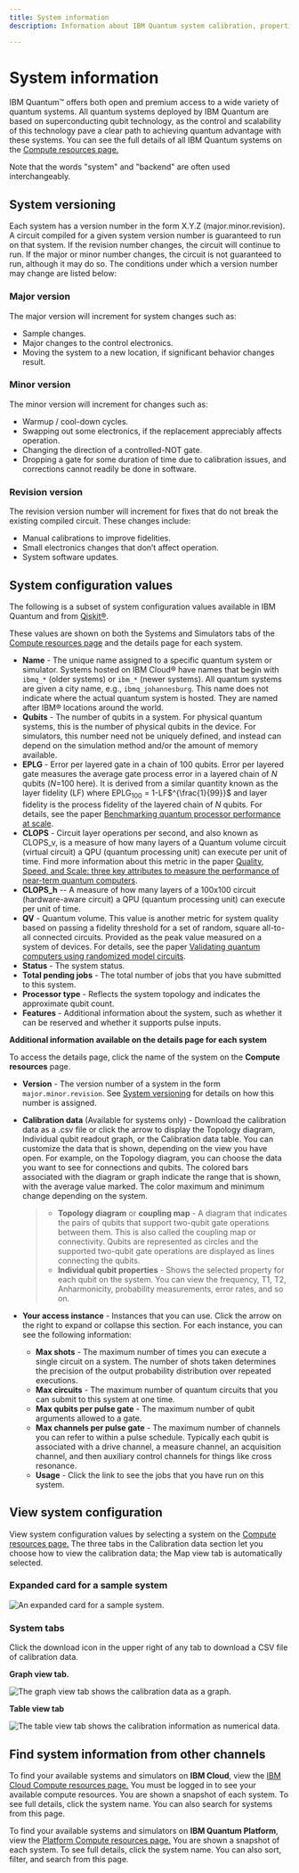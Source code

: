 ```yaml
---
title: System information
description: Information about IBM Quantum system calibration, properties, and versioning

---
```


# System information

IBM Quantum&trade; offers both open and premium access to a wide variety of quantum systems. All quantum systems deployed by IBM Quantum are based on superconducting qubit technology, as the control and scalability of this technology pave a clear path to achieving quantum advantage with these systems. You can see the full details of all IBM Quantum systems on the [Compute resources page.](https://quantum.ibm.com/services/resources?tab=systems)

Note that the words "system" and "backend" are often used interchangeably.

## System versioning

Each system has a version number in the form X.Y.Z (major.minor.revision). A circuit compiled for a given system version number is guaranteed to run on that system. If the revision number changes, the circuit will continue to run. If the major or minor number changes, the circuit is not guaranteed to run, although it may do so. The conditions under which a version number may change are listed below:

### Major version

The major version will increment for system changes such as:

*   Sample changes.
*   Major changes to the control electronics.
*   Moving the system to a new location, if significant behavior changes result.

### Minor version

The minor version will increment for changes such as:

*   Warmup / cool-down cycles.
*   Swapping out some electronics, if the replacement appreciably affects operation.
*   Changing the direction of a controlled-NOT gate.
*   Dropping a gate for some duration of time due to calibration issues, and corrections cannot readily be done in software.

### Revision version

The revision version number will increment for fixes that do not break the existing compiled circuit. These changes include:

*   Manual calibrations to improve fidelities.
*   Small electronics changes that don’t affect operation.
*   System software updates.

## System configuration values

The following is a subset of system configuration values available in IBM Quantum and from [Qiskit&reg;](/api/qiskit/qiskit.providers.models.BackendConfiguration).

These values are shown on both the Systems and Simulators tabs of the [Compute resources page](https://quantum.ibm.com/services/resources?services=systems) and the details page for each system.

*   **Name** - The unique name assigned to a specific quantum system or simulator. Systems hosted on IBM Cloud® have names that begin with `ibmq_*` (older systems) or `ibm_*` (newer systems). All quantum systems are given a city name, e.g., `ibmq_johannesburg`. This name does not indicate where the actual quantum system is hosted. They are named after IBM&reg; locations around the world.
*   **Qubits** - The number of qubits in a system. For physical quantum systems, this is the number of physical qubits in the device. For simulators, this number need not be uniquely defined, and instead can depend on the simulation method and/or the amount of memory available.
*   **EPLG** - Error per layered gate in a chain of 100 qubits. Error per layered gate measures the average gate process error in a layered chain of $N$ qubits ($N$=100 here). It is derived from a similar quantity known as the layer fidelity (LF) where EPLG$_{100}$ = 1-LF$^{\frac{1}{99}}$ and layer fidelity is the process fidelity of the layered chain of $N$ qubits. For details, see the paper [Benchmarking quantum processor performance at scale](https://arxiv.org/abs/2311.05933).
*   **CLOPS** - Circuit layer operations per second, and also known as CLOPS_v, is a measure of how many layers of a Quantum volume circuit (virtual circuit) a QPU (quantum processing unit) can execute per unit of time. Find more information about this metric in the paper [Quality, Speed, and Scale: three key attributes to measure the performance of near-term quantum computers](https://arxiv.org/abs/2110.14108).
* **CLOPS_h** -- A measure of how many layers of a 100x100 circuit (hardware-aware circuit) a QPU (quantum processing unit) can execute per unit of time.
*   **QV** - Quantum volume. This value is another metric for system quality based on passing a fidelity threshold for a set of random, square all-to-all connected circuits. Provided as the peak value measured on a system of devices. For details, see the paper [Validating quantum computers using randomized model circuits](https://arxiv.org/abs/1811.12926).
*   **Status** - The system status.
*   **Total pending jobs** - The total number of jobs that you have submitted to this system.
*   **Processor type** - Reflects the system topology and indicates the approximate qubit count.
*   **Features** - Additional information about the system, such as whether it can be reserved and whether it supports pulse inputs.

**Additional information available on the details page for each system**

To access the details page, click the name of the system on the **Compute resources** page.

*   **Version** - The version number of a system in the form `major.minor.revision`. See [System versioning](#system-versioning) for details on how this number is assigned.

*   **Calibration data** (Available for systems only) - Download the calibration data as a .csv file or click the arrow to display the Topology diagram, Individual qubit readout graph, or the Calibration data table. You can customize the data that is shown, depending on the view you have open. For example, on the Topology diagram, you can choose the data you want to see for connections and qubits. The colored bars associated with the diagram or graph indicate the range that is shown, with the average value marked. The color maximum and minimum change depending on the system.

    > *   <span id="coupling-map">**Topology diagram** or **coupling map** </span> - A diagram that indicates the pairs of qubits that support two-qubit gate operations between them. This is also called the coupling map or connectivity. Qubits are represented as circles and the supported two-qubit gate operations are displayed as lines connecting the qubits.
    > *   **Individual qubit properties** - Shows the selected property for each qubit on the system. You can view the frequency, T1, T2, Anharmonicity, probability measurements, error rates, and so on.

*   **Your access instance** - Instances that you can use. Click the arrow on the right to expand or collapse this section. For each instance, you can see the following information:

    *   **Max shots** - The maximum number of times you can execute a single circuit on a system. The number of shots taken determines the precision of the output probability distribution over repeated executions.
    *   **Max circuits** - The maximum number of quantum circuits that you can submit to this system at one time.
    *   **Max qubits per pulse gate** - The maximum number of qubit arguments allowed to a gate.
    *   **Max channels per pulse gate** - The maximum number of channels you can refer to within a pulse schedule. Typically each qubit is associated with a drive channel, a measure channel, an acquisition channel, and then auxiliary control channels for things like cross resonance.
    *   **Usage** - Click the link to see the jobs that you have run on this system.

## View system configuration

View system configuration values by selecting a system on the [Compute resources page.](https://quantum.ibm.com/services/resources?services=systems) The three tabs in the Calibration data section let you choose how to view the calibration data; the Map view tab is automatically selected.

### Expanded card for a sample system 

![An expanded card for a sample system.](/images/run/exp-card.png "Expanded card for a sample system")

### System tabs

Click the download icon in the upper right of any tab to download a CSV file of calibration data.

**Graph view tab.**

![The graph view tab shows the calibration data as a graph.](/images/run/graph-view1.png "Graph view tab")

**Table view tab**

![The table view tab shows the calibration information as numerical data.](/images/run/table-view.png "Table view tab")


## Find system information from other channels

To find your available systems and simulators on **IBM Cloud**, view the [IBM Cloud Compute resources page.](https://cloud.ibm.com/quantum/resources/your-resources) You must be logged in to see your available compute resources. You are shown a snapshot of each system. To see full details, click the system name. You can also search for systems from this page.

To find your available systems and simulators on **IBM Quantum Platform**, view the [Platform Compute resources page.](https://quantum.ibm.com/services/resources) You are shown a snapshot of each system. To see full details, click the system name. You can also sort, filter, and search from this page.